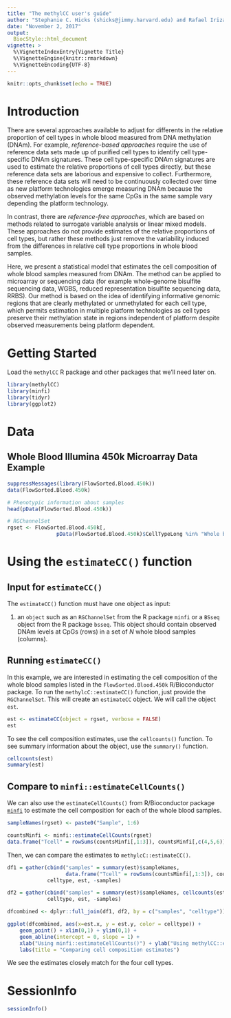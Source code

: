 ```yaml
---
title: "The methylCC user's guide"
author: "Stephanie C. Hicks (shicks@jimmy.harvard.edu) and Rafael Irizarry (rafa@jimmy.harvard.edu)" 
date: "November 2, 2017"
output: 
  BiocStyle::html_document
vignette: >
  %\VignetteIndexEntry{Vignette Title}
  %\VignetteEngine{knitr::rmarkdown}
  %\VignetteEncoding{UTF-8}  
---
```


```r
knitr::opts_chunk$set(echo = TRUE)
```

# Introduction

There are several approaches available to adjust for differents in the
relative proportion of cell types in whole blood measured from
DNA methylation (DNAm). For example, *reference-based approaches*
require the use of reference data sets made up of purified cell types to
identify cell type-specific DNAm signatures. These cell type-specific DNAm
signatures are used to estimate the relative proportions of cell types
directly, but these reference data sets are laborious and expensive to
collect. Furthermore, these reference data sets will need to be
continuously collected over time as new platform technologies emerge
measuring DNAm because the observed methylation levels for the same CpGs
in the same sample vary depending the platform technology.

In contrast, there are *reference-free approaches*,
which are based on methods related to surrogate variable analysis or
linear mixed models. These approaches do not provide
estimates of the relative proportions of cell types, but rather these
methods just remove the variability induced from the differences in
relative cell type proportions in whole blood samples.

Here, we present a statistical model that estimates the cell composition
of whole blood samples measured from DNAm. The method can be applied
to microarray or sequencing data (for example whole-genome bisulfite
sequencing data, WGBS, reduced representation bisulfite sequencing
data, RRBS). Our method is based on the
idea of identifying informative genomic regions that are clearly
methylated or unmethylated for each cell type, which permits
estimation in multiple platform technologies as cell types preserve
their methylation state in regions independent of platform despite
observed measurements being platform dependent.


# Getting Started

Load the `methylCC` R package and other packages that we'll need 
later on. 

```r
library(methylCC)
library(minfi)
library(tidyr)
library(ggplot2)
```


# Data

## Whole Blood Illumina 450k Microarray Data Example

```r
suppressMessages(library(FlowSorted.Blood.450k))
data(FlowSorted.Blood.450k)

# Phenotypic information about samples
head(pData(FlowSorted.Blood.450k))

# RGChannelSet
rgset <- FlowSorted.Blood.450k[,
                pData(FlowSorted.Blood.450k)$CellTypeLong %in% "Whole blood"]

```


# Using the `estimateCC()` function

## Input for `estimateCC()`
The `estimateCC()` function must have
one object as input:

1. an `object` such as an `RGChannelSet` from
the R package `minfi` or a `BSseq` object
from the R package `bsseq`. This object should 
contain observed DNAm levels at CpGs (rows) 
in a set of $N$ whole blood samples (columns). 

## Running `estimateCC()`

In this example, we are interested in estimating the cell
composition of the whole blood samples listed in the
`FlowSorted.Blood.450k` R/Bioconductor package.
To run the `methylcC::estimateCC()` function,
just provide the `RGChannelSet`. This will
create an `estimateCC` object. We
will call the object `est`.


```r
est <- estimateCC(object = rgset, verbose = FALSE)
est
```

To see the cell composition estimates, use the
`cellcounts()` function. To see summary information 
about the object, use the `summary()` function.

```r
cellcounts(est)
summary(est)
```


## Compare to `minfi::estimateCellCounts()` 

We can also use the `estimateCellCounts()` from R/Bioconductor package
[`minfi`](http://bioconductor.org/packages/release/bioc/html/minfi.html)
to estimate the cell composition for each of the whole blood samples. 

```r
sampleNames(rgset) <- paste0("Sample", 1:6)

countsMinfi <- minfi::estimateCellCounts(rgset)
data.frame("Tcell" = rowSums(countsMinfi[,1:3]), countsMinfi[,c(4,5,6)])
```

Then, we can compare the estimates to `methylcC::estimateCC()`. 

```r
df1 = gather(cbind("samples" = summary(est)$sampleNames,
                   data.frame("Tcell" = rowSums(countsMinfi[,1:3]), countsMinfi[,c(4,5,6)])),
             celltype, est, -samples)

df2 = gather(cbind("samples" = summary(est)$sampleNames, cellcounts(est)),
             celltype, est, -samples)

dfcombined <- dplyr::full_join(df1, df2, by = c("samples", "celltype"))

ggplot(dfcombined, aes(x=est.x, y = est.y, color = celltype)) +
    geom_point() + xlim(0,1) + ylim(0,1) +
    geom_abline(intercept = 0, slope = 1) +
    xlab("Using minfi::estimateCellCounts()") + ylab("Using methylCC::estimateCC()") +
    labs(title = "Comparing cell composition estimates")
```

We see the estimates closely match for the four cell types. 


# SessionInfo

```r
sessionInfo()
```

